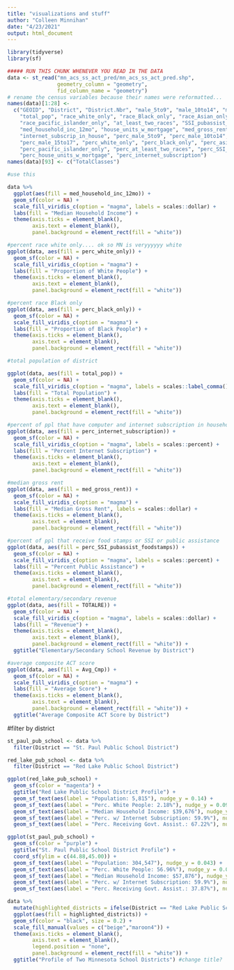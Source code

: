 ```yaml
---
title: "visualizations and stuff"
author: "Colleen Minnihan"
date: "4/23/2021"
output: html_document
---
```


```r
library(tidyverse)
library(sf)
```


```r
##### RUN THIS CHUNK WHENEVER YOU READ IN THE DATA
data <- st_read("mn_acs_ss_act_pred/mn_acs_ss_act_pred.shp",
                geometry_column = "geometry",
                fid_column_name = "geometry")
# rename the census variables because their names were reformatted...
names(data)[1:28] <- 
  c("GEOID", "District", "District.Nbr", "male_5to9", "male_10to14", "male_15to17",
    "total_pop", "race_white_only", "race_Black_only", "race_Asian_only",
    "race_pacific_islander_only", "at_least_two_races", "SSI_pubassist_foodstamps",
    "med_household_inc_12mo", "house_units_w_mortgage", "med_gross_rent",
    "internet_subscrip_in_house", "perc_male_5to9", "perc_male_10to14",
    "perc_male_15to17", "perc_white_only", "perc_black_only", "perc_asian_only",
    "perc_pacific_islander_only", "perc_at_least_two_races", "perc_SSI_pubassist_foodstamps",
    "perc_house_units_w_mortgage", "perc_internet_subscription")
names(data)[93] <- c("TotalClasses")
```


```r
#use this

data %>%
  ggplot(aes(fill = med_household_inc_12mo)) + 
  geom_sf(color = NA) + 
  scale_fill_viridis_c(option = "magma", labels = scales::dollar) +
  labs(fill = "Median Household Income") +
  theme(axis.ticks = element_blank(),
        axis.text = element_blank(),
        panel.background = element_rect(fill = "white"))
```

```r
#percent race white only.... ok so MN is veryyyyyy white
ggplot(data, aes(fill = perc_white_only)) + 
  geom_sf(color = NA) + 
  scale_fill_viridis_c(option = "magma") +
  labs(fill = "Proportion of White People") +
  theme(axis.ticks = element_blank(),
        axis.text = element_blank(),
        panel.background = element_rect(fill = "white"))
```


```r
#percent race Black only
ggplot(data, aes(fill = perc_black_only)) + 
  geom_sf(color = NA) + 
  scale_fill_viridis_c(option = "magma") +
  labs(fill = "Proportion of Black People") +
  theme(axis.ticks = element_blank(),
        axis.text = element_blank(),
        panel.background = element_rect(fill = "white"))
```
```r
#total population of district

ggplot(data, aes(fill = total_pop)) + 
  geom_sf(color = NA) + 
  scale_fill_viridis_c(option = "magma", labels = scales::label_comma()) +
  labs(fill = "Total Population") +
  theme(axis.ticks = element_blank(),
        axis.text = element_blank(),
        panel.background = element_rect(fill = "white"))
```


```r
#percent of ppl that have computer and internet subscription in household
ggplot(data, aes(fill = perc_internet_subscription)) + 
  geom_sf(color = NA) + 
  scale_fill_viridis_c(option = "magma", labels = scales::percent) +
  labs(fill = "Percent Internet Subscription") +
  theme(axis.ticks = element_blank(),
        axis.text = element_blank(),
        panel.background = element_rect(fill = "white"))
```

```r
#median gross rent
ggplot(data, aes(fill = med_gross_rent)) + 
  geom_sf(color = NA) + 
  scale_fill_viridis_c(option = "magma") +
  labs(fill = "Median Gross Rent", labels = scales::dollar) +
  theme(axis.ticks = element_blank(),
        axis.text = element_blank(),
        panel.background = element_rect(fill = "white"))
``` 


```r
#percent of ppl that receive food stamps or SSI or public assistance
ggplot(data, aes(fill = perc_SSI_pubassist_foodstamps)) + 
  geom_sf(color = NA) + 
  scale_fill_viridis_c(option = "magma", labels = scales::percent) +
  labs(fill = "Percent Public Assistance") +
  theme(axis.ticks = element_blank(),
        axis.text = element_blank(),
        panel.background = element_rect(fill = "white"))
```

```r
#total elementary/secondary revenue
ggplot(data, aes(fill = TOTALRE)) + 
  geom_sf(color = NA) + 
  scale_fill_viridis_c(option = "magma", labels = scales::dollar) +
  labs(fill = "Revenue") +
  theme(axis.ticks = element_blank(),
        axis.text = element_blank(),
        panel.background = element_rect(fill = "white")) +
  ggtitle("Elementary/Secondary School Revenue by District")
```

```r
#average composite ACT score
ggplot(data, aes(fill = Avg_Cmp)) + 
  geom_sf(color = NA) + 
  scale_fill_viridis_c(option = "magma") +
  labs(fill = "Average Score") +
  theme(axis.ticks = element_blank(),
        axis.text = element_blank(),
        panel.background = element_rect(fill = "white")) +
  ggtitle("Average Composite ACT Score by District")
```

#filter by district
```r
st_paul_pub_school <- data %>%
  filter(District == "St. Paul Public School District")

red_lake_pub_school <- data %>%
  filter(District == "Red Lake Public School District")
```

```r
ggplot(red_lake_pub_school) + 
  geom_sf(color = "magenta") +
  ggtitle("Red Lake Public School District Profile") +
  geom_sf_text(aes(label = "Population: 5,815"), nudge_y = 0.14) +
  geom_sf_text(aes(label = "Perc. White People: 2.18%"), nudge_y = 0.09) +
  geom_sf_text(aes(label = "Median Household Income: $39,676"), nudge_y = 0.04) +
  geom_sf_text(aes(label = "Perc. w/ Internet Subscription: 59.9%"), nudge_y = -0.01) +
  geom_sf_text(aes(label = "Perc. Receiving Govt. Assist.: 67.22%"), nudge_y = -0.06)
```

```r
ggplot(st_paul_pub_school) + 
  geom_sf(color = "purple") +
  ggtitle("St. Paul Public School District Profile") +
  coord_sf(ylim = c(44.88,45.00)) +
  geom_sf_text(aes(label = "Population: 304,547"), nudge_y = 0.043) +
  geom_sf_text(aes(label = "Perc. White People: 56.96%"), nudge_y = 0.032) +
  geom_sf_text(aes(label = "Median Household Income: $57,876"), nudge_y = 0.021) +
  geom_sf_text(aes(label = "Perc. w/ Internet Subscription: 59.9%"), nudge_y = 0.01) +
  geom_sf_text(aes(label = "Perc. Receiving Govt. Assist.: 37.87%"), nudge_y = 0)
```

```r
data %>%
  mutate(highlighted_districts = ifelse(District == "Red Lake Public School District" | District == "St. Paul Public School District", "yes", "no")) %>%
  ggplot(aes(fill = highlighted_districts)) +
  geom_sf(color = "black", size = 0.2) +
  scale_fill_manual(values = c("beige","maroon4")) +
  theme(axis.ticks = element_blank(),
        axis.text = element_blank(),
        legend.position = "none",
        panel.background = element_rect(fill = "white")) +
  ggtitle("Profile of Two Minnesota School Districts") #change title?
```


